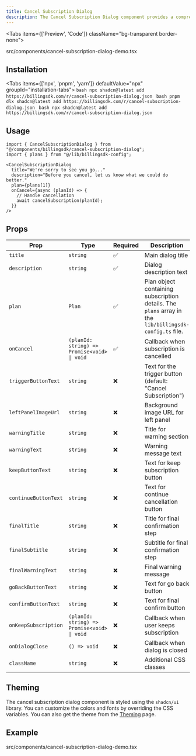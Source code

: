 ```yaml
---
title: Cancel Subscription Dialog
description: The Cancel Subscription Dialog component provides a comprehensive and user-friendly interface for handling subscription cancellations. It features a two-step confirmation process, loading states, error handling, and full customization options.
---
```


<Tabs items={['Preview', 'Code']} className="bg-transparent border-none">
  <Tab value="Preview" className="border-none bg-transparent p-0 mt-3">
    <PreviewComponents registryName="cancel-subscription-dialog">
      <CancelSubscriptionDialogDemo />
    </PreviewComponents>
  </Tab>

  <Tab value="Code" className="mt-3">
  <include cwd lang="tsx" meta='title="src/components/cancel-subscription-dialog-demo.tsx"'>src/components/cancel-subscription-dialog-demo.tsx</include>

  </Tab>
</Tabs>

## Installation

<Tabs items={['npx', 'pnpm', 'yarn']} defaultValue="npx" groupId="installation-tabs">
  <Tab value="npx">
    ```bash
    npx shadcn@latest add https://billingsdk.com/r/cancel-subscription-dialog.json
    ```
  </Tab>
  <Tab value="pnpm">
    ```bash
    pnpm dlx shadcn@latest add https://billingsdk.com/r/cancel-subscription-dialog.json
    ```
  </Tab>
  <Tab value="yarn">
    ```bash
    npx shadcn@latest add https://billingsdk.com/r/cancel-subscription-dialog.json
    ```
  </Tab>
</Tabs>

## Usage

```tsx
import { CancelSubscriptionDialog } from "@/components/billingsdk/cancel-subscription-dialog";
import { plans } from "@/lib/billingsdk-config";
```

```tsx
<CancelSubscriptionDialog
  title="We're sorry to see you go..."
  description="Before you cancel, let us know what we could do better."
  plan={plans[1]}
  onCancel={async (planId) => {
    // Handle cancellation
    await cancelSubscription(planId);
  }}
/>
```

## Props

| Prop | Type | Required | Description |
|------|------|----------|-------------|
| `title` | `string` | ✅ | Main dialog title |
| `description` | `string` | ✅ | Dialog description text |
| `plan` | `Plan` | ✅ | Plan object containing subscription details. The `plans` array in the `lib/billingsdk-config.ts` file. |
| `onCancel` | `(planId: string) => Promise<void> \| void` | ✅ | Callback when subscription is cancelled |
| `triggerButtonText` | `string` | ❌ | Text for the trigger button (default: "Cancel Subscription") |
| `leftPanelImageUrl` | `string` | ❌ | Background image URL for left panel |
| `warningTitle` | `string` | ❌ | Title for warning section |
| `warningText` | `string` | ❌ | Warning message text |
| `keepButtonText` | `string` | ❌ | Text for keep subscription button |
| `continueButtonText` | `string` | ❌ | Text for continue cancellation button |
| `finalTitle` | `string` | ❌ | Title for final confirmation step |
| `finalSubtitle` | `string` | ❌ | Subtitle for final confirmation step |
| `finalWarningText` | `string` | ❌ | Final warning message |
| `goBackButtonText` | `string` | ❌ | Text for go back button |
| `confirmButtonText` | `string` | ❌ | Text for final confirm button |
| `onKeepSubscription` | `(planId: string) => Promise<void> \| void` | ❌ | Callback when user keeps subscription |
| `onDialogClose` | `() => void` | ❌ | Callback when dialog is closed |
| `className` | `string` | ❌ | Additional CSS classes |

## Theming

The cancel subscription dialog component is styled using the `shadcn/ui` library. You can customize the colors and fonts by overriding the CSS variables. You can also get the theme from the [Theming](/docs/theming) page.


## Example
<include cwd lang="tsx" meta='title="src/components/cancel-subscription-dialog-demo.tsx"'>src/components/cancel-subscription-dialog-demo.tsx</include>
